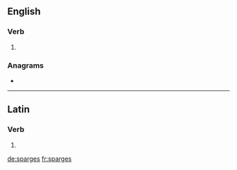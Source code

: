 ==English==

===Verb===
{{head|en|verb form}}

# {{en-third-person singular of|sparge}}

===Anagrams===
* {{l|en|gaspers}}

----

==Latin==

===Verb===
{{la-verb-form|spargēs}}

# {{inflection of|spargō||2|s|futr|actv|indc|lang=la}}

[[de:sparges]]
[[fr:sparges]]